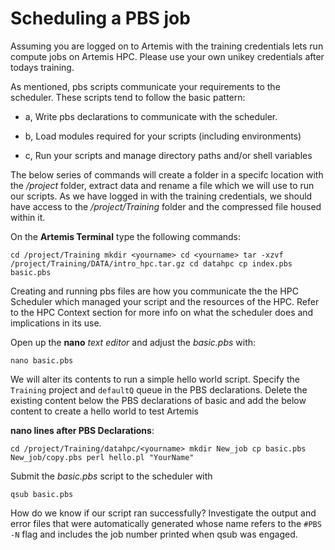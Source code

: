 # Scheduling a PBS job

Assuming you are logged on to Artemis with the training credentials lets run compute jobs on Artemis HPC. Please use your own unikey credentials after todays training.


As mentioned, pbs scripts communicate your requirements to the scheduler. These scripts tend to follow the basic pattern:

- a, Write pbs declarations to communicate with the scheduler.

- b, Load modules required for your scripts (including environments)

- c, Run your scripts and manage directory paths and/or shell variables

The below series of commands will create a folder in a specifc location with the */project* folder, extract data and rename a file which we will use to run our scripts. As we have logged in with the training credentials, we should have access to the */project/Training* folder and the compressed file housed within it. 

On the **Artemis Terminal** type the following commands:

```cd /project/Training
mkdir <yourname>
cd <yourname>
tar -xzvf /project/Training/DATA/intro_hpc.tar.gz
cd datahpc
cp index.pbs basic.pbs
```

Creating and running pbs files are how you communicate the the HPC Scheduler which managed your script and the resources of the HPC. Refer to the HPC Context section for more info on what the scheduler does and implications in its use.

Open up the **nano** *text editor* and adjust the *basic.pbs* with:

```nano basic.pbs
``` 

We will alter its contents to run a simple hello world script. Specify the `Training` project and `defaultQ` queue in the PBS declarations. Delete the existing content below the PBS declarations of basic and add the below content to create a hello world to test Artemis

**nano lines after PBS Declarations**:

```cd /project/Training/datahpc/<yourname>
mkdir New_job
cp basic.pbs New_job/copy.pbs
perl hello.pl "YourName"
```

Submit the *basic.pbs* script to the scheduler with 

```qsub basic.pbs
```

How do we know if our script ran successfully? Investigate the output and error files that were automatically generated whose name refers to the `#PBS -N` flag and includes the job number printed when qsub was engaged. 


